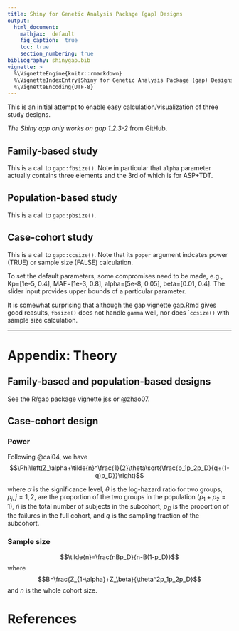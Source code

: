 ```yaml
---
title: Shiny for Genetic Analysis Package (gap) Designs
output:
  html_document:
    mathjax:  default
    fig_caption:  true
    toc: true
    section_numbering: true
bibliography: shinygap.bib
vignette: >
  %\VignetteEngine{knitr::rmarkdown}
  %\VignetteIndexEntry{Shiny for Genetic Analysis Package (gap) Designs}
  %\VignetteEncoding{UTF-8}
---
```


This is an initial attempt to enable easy calculation/visualization of three study designs.

*The Shiny app only works on gap 1.2.3-2* from GitHub.

## Family-based study

This is a call to `gap::fbsize()`. Note in particular that `alpha` parameter actually contains three elements and the 3rd of which is for ASP+TDT.

## Population-based study

This is a call to `gap::pbsize()`.

## Case-cohort study

This is a call to `gap::ccsize()`. Note that its `poper` argument indcates power (TRUE) or sample size (FALSE) calculation.

To set the default parameters, some compromises need to be made, e.g., Kp=[1e-5, 0.4], MAF=[1e-3, 0.8], alpha=[5e-8, 0.05], beta=[0.01, 0.4]. The slider input provides upper bounds of a particular parameter.

It is somewhat surprising that although the gap vignette gap.Rmd gives good reasults, `fbsize()` does not handle `gamma` well, nor does ``ccsize()` with sample size calculation.

---

# Appendix: Theory

## Family-based and population-based designs

See the R/gap package vignette jss or @zhao07.

## Case-cohort design

### Power

Following @cai04, we have
$$\Phi\left(Z_\alpha+\tilde{n}^\frac{1}{2}\theta\sqrt{\frac{p_1p_2p_D}{q+(1-q)p_D}}\right)$$

where $\alpha$ is the significance level, $\theta$ is the log-hazard ratio for
two groups, $p_j, j = 1, 2$, are the proportion of the two groups
in the population ($p_1 + p_2 = 1$), $\tilde{n}$ is the total number of subjects in the subcohort, $p_D$ is the proportion of the failures in
the full cohort, and $q$ is the sampling fraction of the subcohort.

### Sample size

$$\tilde{n}=\frac{nBp_D}{n-B(1-p_D)}$$ where $$B=\frac{Z_{1-\alpha}+Z_\beta}{\theta^2p_1p_2p_D}$$ and $n$ is the whole cohort size.

# References
